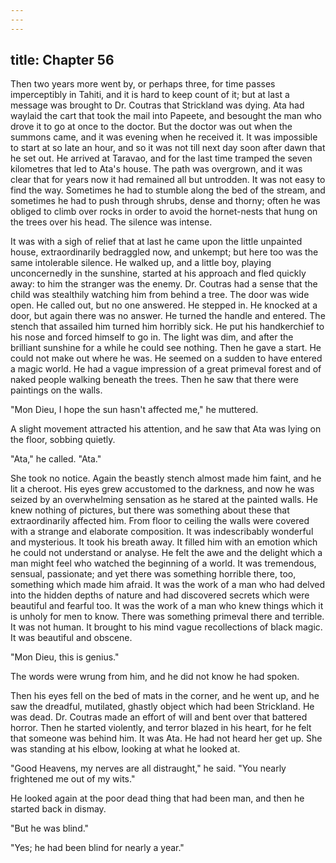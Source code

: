 ```yaml
---
---
---
```

title: Chapter 56
---

Then two years more went by, or perhaps three, for time passes imperceptibly in Tahiti, and it is hard to keep count of it; but at last a message was brought to Dr. Coutras that Strickland was dying. Ata had waylaid the cart that took the mail into Papeete, and besought the man who drove it to go at once to the doctor. But the doctor was out when the summons came, and it was evening when he received it. It was impossible to start at so late an hour, and so it was not till next day soon after dawn that he set out. He arrived at Taravao, and for the last time tramped the seven kilometres that led to Ata's house. The path was overgrown, and it was clear that for years now it had remained all but untrodden. It was not easy to find the way. Sometimes he had to stumble along the bed of the stream, and sometimes he had to push through shrubs, dense and thorny; often he was obliged to climb over rocks in order to avoid the hornet-nests that hung on the trees over his head. The silence was intense.

It was with a sigh of relief that at last he came upon the little unpainted house, extraordinarily bedraggled now, and unkempt; but here too was the same intolerable silence. He walked up, and a little boy, playing unconcernedly in the sunshine, started at his approach and fled quickly away: to him the stranger was the enemy. Dr. Coutras had a sense that the child was stealthily watching him from behind a tree. The door was wide open. He called out, but no one answered. He stepped in. He knocked at a door, but again there was no answer. He turned the handle and entered. The stench that assailed him turned him horribly sick. He put his handkerchief to his nose and forced himself to go in. The light was dim, and after the brilliant sunshine for a while he could see nothing. Then he gave a start. He could not make out where he was. He seemed on a sudden to have entered a magic world. He had a vague impression of a great primeval forest and of naked people walking beneath the trees. Then he saw that there were paintings on the walls.

"Mon Dieu, I hope the sun hasn't affected me," he muttered.

A slight movement attracted his attention, and he saw that Ata was lying on the floor, sobbing quietly.

"Ata," he called. "Ata."

She took no notice. Again the beastly stench almost made him faint, and he lit a cheroot. His eyes grew accustomed to the darkness, and now he was seized by an overwhelming sensation as he stared at the painted walls. He knew nothing of pictures, but there was something about these that extraordinarily affected him. From floor to ceiling the walls were covered with a strange and elaborate composition. It was indescribably wonderful and mysterious. It took his breath away. It filled him with an emotion which he could not understand or analyse. He felt the awe and the delight which a man might feel who watched the beginning of a world. It was tremendous, sensual, passionate; and yet there was something horrible there, too, something which made him afraid. It was the work of a man who had delved into the hidden depths of nature and had discovered secrets which were beautiful and fearful too. It was the work of a man who knew things which it is unholy for men to know. There was something primeval there and terrible. It was not human. It brought to his mind vague recollections of black magic. It was beautiful and obscene.

"Mon Dieu, this is genius."

The words were wrung from him, and he did not know he had spoken.

Then his eyes fell on the bed of mats in the corner, and he went up, and he saw the dreadful, mutilated, ghastly object which had been Strickland. He was dead. Dr. Coutras made an effort of will and bent over that battered horror. Then he started violently, and terror blazed in his heart, for he felt that someone was behind him. It was Ata. He had not heard her get up. She was standing at his elbow, looking at what he looked at.

"Good Heavens, my nerves are all distraught," he said. "You nearly frightened me out of my wits."

He looked again at the poor dead thing that had been man, and then he started back in dismay.

"But he was blind."

"Yes; he had been blind for nearly a year."